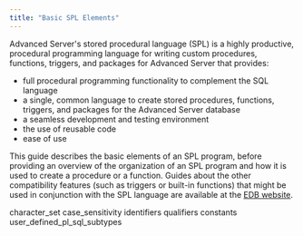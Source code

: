 ```yaml
---
title: "Basic SPL Elements"
---
```


<div id="basic_spl_elements" class="registered_link"></div>


Advanced Server's stored procedural language (SPL) is a highly productive, procedural programming language for writing custom procedures, functions, triggers, and packages for Advanced Server that provides:

  - full procedural programming functionality to complement the SQL language
  - a single, common language to create stored procedures, functions, triggers, and packages for the Advanced Server database
  - a seamless development and testing environment
  - the use of reusable code
  - ease of use

This guide describes the basic elements of an SPL program, before providing an overview of the organization of an SPL program and how it is used to create a procedure or a function. Guides about the other compatibility features (such as triggers or built-in functions) that might be used in conjunction with the SPL language are available at the [EDB website](https://www.enterprisedb.com/edb-docs).

<div class="toctree" data-maxdepth="3">

character_set case_sensitivity identifiers qualifiers constants user_defined_pl_sql_subtypes

</div>
